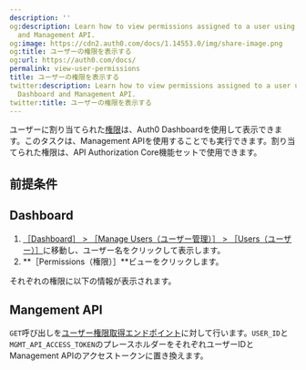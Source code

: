 ```yaml
---
description: ''
og:description: Learn how to view permissions assigned to a user using the Auth0 Dashboard
  and Management API.
og:image: https://cdn2.auth0.com/docs/1.14553.0/img/share-image.png
og:title: ユーザーの権限を表示する
og:url: https://auth0.com/docs/
permalink: view-user-permissions
title: ユーザーの権限を表示する
twitter:description: Learn how to view permissions assigned to a user using the Auth0
  Dashboard and Management API.
twitter:title: ユーザーの権限を表示する
---
```


ユーザーに割り当てられた[権限](/rbac)は、Auth0 Dashboardを使用して表示できます。このタスクは、Management APIを使用することでも実行できます。割り当てられた権限は、API Authorization Core機能セットで使用できます。

## 前提条件



## Dashboard

1. [［Dashboard］ > ［Manage Users（ユーザー管理）］ > ［Users（ユーザー）］](%24%7Bmanage_url%7D/#/users)に移動し、ユーザー名をクリックして表示します。
2. **［Permissions（権限）］**ビューをクリックします。

それぞれの権限に以下の情報が表示されます。



## Mangement API

`GET`呼び出しを[ユーザー権限取得エンドポイント](https://auth0.com/docs/api/management/v2#!/Users/get_permissions)に対して行います。`USER_ID`と`MGMT_API_ACCESS_TOKEN`のプレースホルダーをそれぞれユーザーIDとManagement APIのアクセストークンに置き換えます。